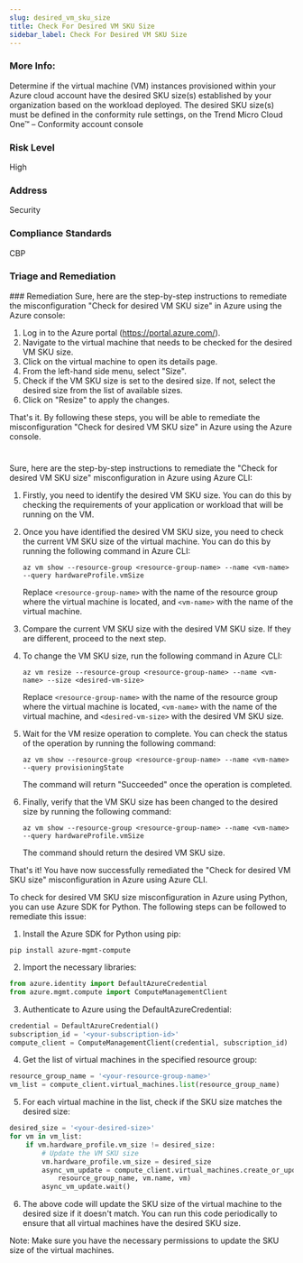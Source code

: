 ```yaml
---
slug: desired_vm_sku_size
title: Check For Desired VM SKU Size
sidebar_label: Check For Desired VM SKU Size
---
```


### More Info:

Determine if the virtual machine (VM) instances provisioned within your Azure cloud account have the desired SKU size(s) established by your organization based on the workload deployed. The desired SKU size(s) must be defined in the conformity rule settings, on the Trend Micro Cloud One™ – Conformity account console

### Risk Level

High

### Address

Security

### Compliance Standards

CBP

### Triage and Remediation
<Tabs>
<Tab title='Remediation'>
### Remediation

<AccordionGroup>
<Accordion title='Using Console' defaultOpen='true'>
Sure, here are the step-by-step instructions to remediate the misconfiguration "Check for desired VM SKU size" in Azure using the Azure console:

1. Log in to the Azure portal (https://portal.azure.com/).
2. Navigate to the virtual machine that needs to be checked for the desired VM SKU size.
3. Click on the virtual machine to open its details page.
4. From the left-hand side menu, select "Size".
5. Check if the VM SKU size is set to the desired size. If not, select the desired size from the list of available sizes.
6. Click on "Resize" to apply the changes.

That's it. By following these steps, you will be able to remediate the misconfiguration "Check for desired VM SKU size" in Azure using the Azure console.

#
</Accordion>

<Accordion title='Using CLI'>
Sure, here are the step-by-step instructions to remediate the "Check for desired VM SKU size" misconfiguration in Azure using Azure CLI:

1. Firstly, you need to identify the desired VM SKU size. You can do this by checking the requirements of your application or workload that will be running on the VM.

2. Once you have identified the desired VM SKU size, you need to check the current VM SKU size of the virtual machine. You can do this by running the following command in Azure CLI:

   `az vm show --resource-group <resource-group-name> --name <vm-name> --query hardwareProfile.vmSize`

   Replace `<resource-group-name>` with the name of the resource group where the virtual machine is located, and `<vm-name>` with the name of the virtual machine.

3. Compare the current VM SKU size with the desired VM SKU size. If they are different, proceed to the next step.

4. To change the VM SKU size, run the following command in Azure CLI:

   `az vm resize --resource-group <resource-group-name> --name <vm-name> --size <desired-vm-size>`

   Replace `<resource-group-name>` with the name of the resource group where the virtual machine is located, `<vm-name>` with the name of the virtual machine, and `<desired-vm-size>` with the desired VM SKU size.

5. Wait for the VM resize operation to complete. You can check the status of the operation by running the following command:

   `az vm show --resource-group <resource-group-name> --name <vm-name> --query provisioningState`

   The command will return "Succeeded" once the operation is completed.

6. Finally, verify that the VM SKU size has been changed to the desired size by running the following command:

   `az vm show --resource-group <resource-group-name> --name <vm-name> --query hardwareProfile.vmSize`

   The command should return the desired VM SKU size.

That's it! You have now successfully remediated the "Check for desired VM SKU size" misconfiguration in Azure using Azure CLI.
</Accordion>

<Accordion title='Using Python'>
To check for desired VM SKU size misconfiguration in Azure using Python, you can use Azure SDK for Python. The following steps can be followed to remediate this issue:

1. Install the Azure SDK for Python using pip:

```
pip install azure-mgmt-compute
```

2. Import the necessary libraries:

```python
from azure.identity import DefaultAzureCredential
from azure.mgmt.compute import ComputeManagementClient
```

3. Authenticate to Azure using the DefaultAzureCredential:

```python
credential = DefaultAzureCredential()
subscription_id = '<your-subscription-id>'
compute_client = ComputeManagementClient(credential, subscription_id)
```

4. Get the list of virtual machines in the specified resource group:

```python
resource_group_name = '<your-resource-group-name>'
vm_list = compute_client.virtual_machines.list(resource_group_name)
```

5. For each virtual machine in the list, check if the SKU size matches the desired size:

```python
desired_size = '<your-desired-size>'
for vm in vm_list:
    if vm.hardware_profile.vm_size != desired_size:
        # Update the VM SKU size
        vm.hardware_profile.vm_size = desired_size
        async_vm_update = compute_client.virtual_machines.create_or_update(
            resource_group_name, vm.name, vm)
        async_vm_update.wait()
```

6. The above code will update the SKU size of the virtual machine to the desired size if it doesn't match. You can run this code periodically to ensure that all virtual machines have the desired SKU size.

Note: Make sure you have the necessary permissions to update the SKU size of the virtual machines.
</Accordion>

</AccordionGroup>
</Tab>
</Tabs>

